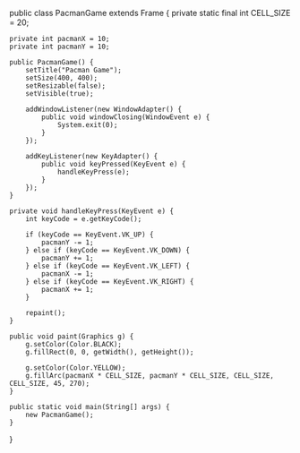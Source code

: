 public class PacmanGame extends Frame {
    private static final int CELL_SIZE = 20;

    private int pacmanX = 10;
    private int pacmanY = 10;

    public PacmanGame() {
        setTitle("Pacman Game");
        setSize(400, 400);
        setResizable(false);
        setVisible(true);

        addWindowListener(new WindowAdapter() {
            public void windowClosing(WindowEvent e) {
                System.exit(0);
            }
        });

        addKeyListener(new KeyAdapter() {
            public void keyPressed(KeyEvent e) {
                handleKeyPress(e);
            }
        });
    }

    private void handleKeyPress(KeyEvent e) {
        int keyCode = e.getKeyCode();

        if (keyCode == KeyEvent.VK_UP) {
            pacmanY -= 1;
        } else if (keyCode == KeyEvent.VK_DOWN) {
            pacmanY += 1;
        } else if (keyCode == KeyEvent.VK_LEFT) {
            pacmanX -= 1;
        } else if (keyCode == KeyEvent.VK_RIGHT) {
            pacmanX += 1;
        }

        repaint();
    }

    public void paint(Graphics g) {
        g.setColor(Color.BLACK);
        g.fillRect(0, 0, getWidth(), getHeight());

        g.setColor(Color.YELLOW);
        g.fillArc(pacmanX * CELL_SIZE, pacmanY * CELL_SIZE, CELL_SIZE, CELL_SIZE, 45, 270);
    }

    public static void main(String[] args) {
        new PacmanGame();
    }
}
